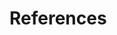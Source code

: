 # References {-}

\markboth{References}{References} <!-- This manually sets the header for this unnumbered chapter -->

\setlength{\parindent}{-0.5in} <!-- config from papaja -->
\setlength{\leftskip}{0.5in}
\setlength{\parskip}{8pt}
